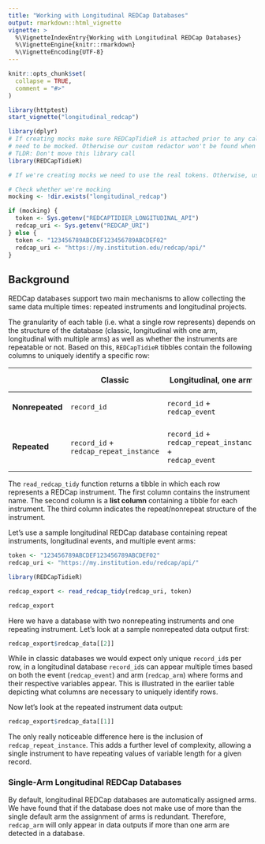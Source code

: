 ```yaml
---
title: "Working with Longitudinal REDCap Databases"
output: rmarkdown::html_vignette
vignette: >
  %\VignetteIndexEntry{Working with Longitudinal REDCap Databases}
  %\VignetteEngine{knitr::rmarkdown}
  %\VignetteEncoding{UTF-8}
---
```


```r
knitr::opts_chunk$set(
  collapse = TRUE,
  comment = "#>"
)

library(httptest)
start_vignette("longitudinal_redcap")

library(dplyr)
# If creating mocks make sure REDCapTidieR is attached prior to any calls that
# need to be mocked. Otherwise our custom redactor won't be found when knitting
# TLDR: Don't move this library call
library(REDCapTidieR)

# If we're creating mocks we need to use the real tokens. Otherwise, use fakes.

# Check whether we're mocking
mocking <- !dir.exists("longitudinal_redcap")

if (mocking) {
  token <- Sys.getenv("REDCAPTIDIER_LONGITUDINAL_API")
  redcap_uri <- Sys.getenv("REDCAP_URI")
} else {
  token <- "123456789ABCDEF123456789ABCDEF02"
  redcap_uri <- "https://my.institution.edu/redcap/api/"
}
```

## Background

REDCap databases support two main mechanisms to allow collecting the same data multiple times: repeated instruments and longitudinal projects.

The granularity of each table (i.e. what a single row represents) depends on the structure of the database (classic, longitudinal with one arm, longitudinal with multiple arms) as well as whether the instruments are repeatable or not. Based on this, `REDCapTidieR` tibbles contain the following columns to uniquely identify a specific row:

+-----------------+--------------------------+-----------------------------+-----------------------------+
|                 | **Classic**              | **Longitudinal, one arm**   | **Longitudinal, multi-arm** |
+=================+==========================+=============================+=============================+
| **Nonrepeated** | `record_id`              | `record_id` +\              | `record_id` +\              |
|                 |                          | `redcap_event`              | `redcap_event` +\           |
|                 |                          |                             | `redcap_arm`                |
+-----------------+--------------------------+-----------------------------+-----------------------------+
| **Repeated**    | `record_id` +\           | `record_id` +\              | `record_id` +\              |
|                 | `redcap_repeat_instance` | `redcap_repeat_instance` +\ | `redcap_repeat_instance` +\ |
|                 |                          | `redcap_event`              | `redcap_event` +\           |
|                 |                          |                             | `redcap_arm`                |
+-----------------+--------------------------+-----------------------------+-----------------------------+

The `read_redcap_tidy` function returns a tibble in which each row represents a REDCap instrument. The first column contains the instrument name. The second column is a **list column** containing a tibble for each instrument. The third column indicates the repeat/nonrepeat structure of the instrument.

Let's use a sample longitudinal REDCap database containing repeat instruments, longitudinal events, and multiple event arms:

```r
token <- "123456789ABCDEF123456789ABCDEF02"
redcap_uri <- "https://my.institution.edu/redcap/api/"
```

```r
library(REDCapTidieR)

redcap_export <- read_redcap_tidy(redcap_uri, token)

redcap_export
```

Here we have a database with two nonrepeating instruments and one repeating instrument. Let's look at a sample nonrepeated data output first:

```r
redcap_export$redcap_data[[2]]
```

While in classic databases we would expect only unique `record_id`s per row, in a longitudinal database `record_id`s can appear multiple times based on both the event (`redcap_event`) and arm (`redcap_arm`) where forms and their respective variables appear. This is illustrated in the earlier table depicting what columns are necessary to uniquely identify rows.

Now let's look at the repeated instrument data output:

```r
redcap_export$redcap_data[[1]]
```

The only really noticeable difference here is the inclusion of `redcap_repeat_instance`. This adds a further level of complexity, allowing a single instrument to have repeating values of variable length for a given record.

### Single-Arm Longitudinal REDCap Databases

By default, longitudinal REDCap databases are automatically assigned arms. We have found that if the database does not make use of more than the single default arm the assignment of arms is redundant. Therefore, `redcap_arm` will only appear in data outputs if more than one arm are detected in a database.
